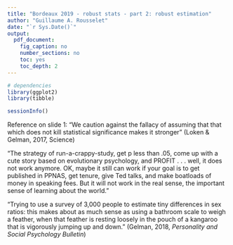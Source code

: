 ```yaml
---
title: "Bordeaux 2019 - robust stats - part 2: robust estimation"
author: "Guillaume A. Rousselet"
date: "`r Sys.Date()`"
output:
  pdf_document:
    fig_caption: no
    number_sections: no
    toc: yes
    toc_depth: 2
---
```


```r
# dependencies
library(ggplot2)
library(tibble)
```

```r
sessionInfo()
```

Reference on slide 1: "We caution against the fallacy of assuming that that which does not kill statistical significance makes it stronger" (Loken & Gelman, 2017, Science)

"The strategy of run-a-crappy-study, get p less than .05, come up with a cute story based on evolutionary psychology, and PROFIT . . . well, it does not work anymore. OK, maybe it still can work if your goal is to get published in PPNAS, get tenure, give Ted talks, and make boatloads of money in speaking fees. But it will not work in the real sense, the important sense of learning about the world." 

"Trying to use a survey of 3,000 people to estimate tiny differences in sex ratios: this makes about as much sense as using a bathroom scale to weigh a feather, when that feather is resting loosely in the pouch of a kangaroo that is vigorously jumping up and down." (Gelman, 2018, *Personality and Social Psychology Bulletin*)
